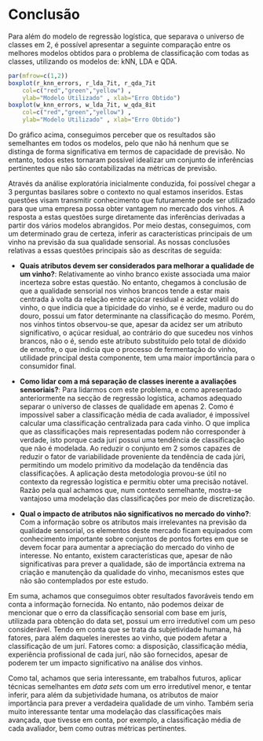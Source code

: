# Conclusão {#sec:end}

Para além do modelo de regressão logística, que separava o universo de classes em 2, é possível apresentar a seguinte comparação entre os melhores modelos obtidos para o problema de classificação com todas as classes, utilizando os modelos de: kNN, LDA e QDA.

```r
par(mfrow=c(1,2))
boxplot(r_knn_errors, r_lda_7it, r_qda_7it
    col=c("red","green","yellow") ,
    ylab="Modelo Utilizado" , xlab="Erro Obtido")
boxplot(w_knn_errors, w_lda_7it, w_qda_8it
    col=c("red","green","yellow") ,
    ylab="Modelo Utilizado" , xlab="Erro Obtido")
```

Do gráfico acima, conseguimos perceber que os resultados são semelhantes em todos os modelos, pelo que não há nenhum que se distinga de forma significativa em termos de capacidade de previsão. No entanto, todos estes tornaram possível idealizar um conjunto de inferências pertinentes que não são contabilizadas na métricas de previsão.

Através da análise exploratória inicialmente conduzida, foi possível chegar a 3 perguntas basilares sobre o contexto no qual estamos inseridos. Estas questões visam transmitir conhecimento que futuramente pode ser utilizado para que uma empresa possa obter vantagem no mercado dos vinhos. A resposta a estas questões surge diretamente das inferências derivadas a partir dos vários modelos abrangidos. Por meio destas, conseguimos, com um determinado grau de certeza, inferir as características principais de um vinho na previsão da sua qualidade sensorial. As nossas conclusões relativas a essas questões principais são as descritas de seguida:

* **Quais atributos devem ser considerados para melhorar a qualidade de um vinho?**: Relativamente ao vinho branco existe associada uma maior incerteza sobre estas questão. No entanto, chegamos à conclusão de que a qualidade sensorial nos vinhos brancos tende a estar mais centrada à volta da relação entre açúcar residual e acidez volátil do vinho, o que indicia que a tipicidade do vinho, se é verde, maduro ou do douro, possui um fator determinante na classificação do mesmo. Porém, nos vinhos tintos observou-se que, apesar da acidez ser um atributo significativo, o açúcar residual, ao contrário do que sucedeu nos vinhos brancos, não o é, sendo este atributo substituído pelo total de dióxido de enxofre, o que indicia que o processo de fermentação do vinho, utilidade principal desta componente, tem uma maior importância para o consumidor final.

* **Como lidar com a má separação de classes inerente a avaliações sensoriais?**: Para lidarmos com este problema, e como apresentado anteriormente na secção de regressão logística, achamos adequado separar o universo de classes de qualidade em apenas 2. Como é impossível saber a classificação média de cada avaliador, é impossível calcular uma classificação centralizada para cada vinho. O que implica que as classificações mais representadas podem não corresponder à verdade, isto porque cada jurí possui uma tendência de classificação que não é modelada. Ao reduzir o conjunto em 2 somos capazes de reduzir o fator de variabilidade proveniente da tendência de cada júri, permitindo um modelo primitivo da modelação da tendência das classificações. A aplicação desta metodologia provou-se útil no contexto da regressão logística e permitiu obter uma precisão notável. Razão pela qual achamos que, num contexto semelhante, mostra-se vantajoso uma modelação das classificações por meio de discretização.

* **Qual o impacto de atributos não significativos no mercado do vinho?**: Com a informação sobre os atributos mais irrelevantes na previsão da qualidade sensorial, os elementos deste mercado ficam equipados com conhecimento importante sobre conjuntos de pontos fortes em que se devem focar para aumentar a apreciação do mercado do vinho de interesse. No entanto, existem características que, apesar de não significativas para prever a qualidade, são de importância extrema na criação e manutenção da qualidade do vinho, mecanismos estes que não são contemplados por este estudo.

Em suma, achamos que conseguimos obter resultados favoráveis tendo em conta a informação fornecida. No entanto, não podemos deixar de mencionar que o erro da classificação sensorial com base em jurís, utilizada para obtenção do data set, possui um erro irredutível  com um peso considerável. Tendo em conta que se trata da subjetividade humana, há fatores, para além daqueles inerestes ao vinho, que podem afetar a classificação de um jurí. Fatores como: a disposição, classificação média, experiência profissional de cada jurí, não são fornecidos, apesar de poderem ter um impacto significativo na análise dos vinhos.

Como tal, achamos que seria interessante, em trabalhos futuros, aplicar técnicas semelhantes em *data sets* com um erro irredutível menor, e tentar inferir, para além da subjetividade humana, os atributos de maior importância para prever a verdadeira qualidade de um vinho. Também seria muito interessante tentar uma modelação das classificações mais avançada, que tivesse em conta, por exemplo, a classificação média de cada avaliador, bem como outras métricas pertinentes.
